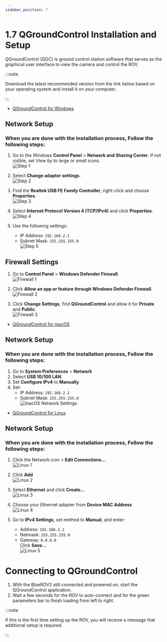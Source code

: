 ```yaml
---
sidebar_position: 7
---
```



# 1.7 QGroundControl Installation and Setup

QGroundControl (QGC) is ground control station software that serves as the graphical user interface to view the camera and control the ROV.

:::note

Download the latest recommended version from the link below based on your operating system and install it on your computer. 

:::

<Tabs groupId="operating-systems">
<TabItem value="windows" label="Windows">

- [QGroundControl for Windows](https://s3.amazonaws.com/downloads.bluerobotics.com/QGC/latest/QGroundControl-installer.exe)

## Network Setup
### When you are done with the installation process, Follow the following steps: 

1. Go to the Windows **Control Panel** > **Network and Sharing Center**. If not visible, set *View by* to large or small icons.  
   ![Step 1](brov2-windows-network-setup-1.png)

2. Select **Change adapter settings**.  
   ![Step 2](brov2-windows-network-setup-2.png)

3. Find the **Realtek USB FE Family Controller**, right-click and choose **Properties**.  
   ![Step 3](brov2-windows-network-setup-3.png)

4. Select **Internet Protocol Version 4 (TCP/IPv4)** and click **Properties**.  
   ![Step 4](brov2-windows-network-setup-4.png)

5. Use the following settings:  
   - IP Address: `192.168.2.1`  
   - Subnet Mask: `255.255.255.0`  
   ![Step 5](brov2-windows-network-setup-5.png)

## Firewall Settings

1. Go to **Control Panel** > **Windows Defender Firewall**.  
   ![Firewall 1](brov2-firewall-setup-1.png)

2. Click **Allow an app or feature through Windows Defender Firewall**.  
   ![Firewall 2](brov2-firewall-setup-2.png)

3. Click **Change Settings**, find **QGroundControl** and allow it for **Private** and **Public**.  
   ![Firewall 3](brov2-firewall-setup-3.png)

</TabItem>
<TabItem value="macos" label="macOS">

- [QGroundControl for macOS](https://s3.amazonaws.com/downloads.bluerobotics.com/QGC/latest/QGroundControl.dmg)

## Network Setup
### When you are done with the installation process, Follow the following steps: 

1. Go to **System Preferences** > **Network**  
2. Select **USB 10/100 LAN**  
3. Set **Configure IPv4** to **Manually**  
4. Set:  
   - IP Address: `192.168.2.1`  
   - Subnet Mask: `255.255.255.0`  
   ![macOS Network Settings](mac-network-settings-annotated.png)

</TabItem>
<TabItem value="ubuntu" label="Linux">

- [QGroundControl for Linux](https://s3.amazonaws.com/downloads.bluerobotics.com/QGC/latest/QGroundControl.AppImage)

## Network Setup
### When you are done with the installation process, Follow the following steps: 

1. Click the Network icon > **Edit Connections...**  
   ![Linux 1](LinuxStep1.png)

2. Click **Add**  
   ![Linux 2](LinuxStep2.png)

3. Select **Ethernet** and click **Create...**  
   ![Linux 3](LinuxStep3.png)

4. Choose your Ethernet adapter from **Device MAC Address**  
   ![Linux 4](LinuxStep4.png)

5. Go to **IPv4 Settings**, set method to **Manual**, and enter:  
   - Address: `192.168.2.1`  
   - Netmask: `255.255.255.0`  
   - Gateway: `0.0.0.0`  
   Click **Save...**  
   ![Linux 5](LinuxStep5.png)

</TabItem>
</Tabs>

# Connecting to QGroundControl

1. With the BlueROV2 still connected and powered on, start the QGroundControl application.  
2. Wait a few seconds for the ROV to auto-connect and for the green parameters bar to finish loading from left to right.  

:::note

If this is the first time setting up the ROV, you will receive a message that additional setup is required.

:::
